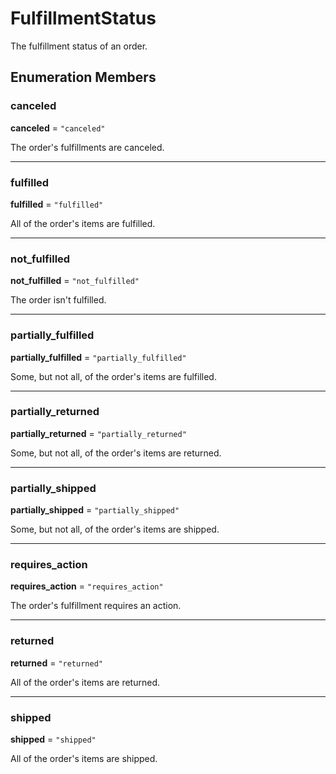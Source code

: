 
# FulfillmentStatus

The fulfillment status of an order.

## Enumeration Members

### canceled

 **canceled** = `"canceled"`

The order's fulfillments are canceled.

___

### fulfilled

 **fulfilled** = `"fulfilled"`

All of the order's items are fulfilled.

___

### not\_fulfilled

 **not\_fulfilled** = `"not_fulfilled"`

The order isn't fulfilled.

___

### partially\_fulfilled

 **partially\_fulfilled** = `"partially_fulfilled"`

Some, but not all, of the order's items are fulfilled.

___

### partially\_returned

 **partially\_returned** = `"partially_returned"`

Some, but not all, of the order's items are returned.

___

### partially\_shipped

 **partially\_shipped** = `"partially_shipped"`

Some, but not all, of the order's items are shipped.

___

### requires\_action

 **requires\_action** = `"requires_action"`

The order's fulfillment requires an action.

___

### returned

 **returned** = `"returned"`

All of the order's items are returned.

___

### shipped

 **shipped** = `"shipped"`

All of the order's items are shipped.
